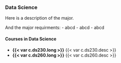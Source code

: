### Data Science

Here is a description of the major.

And the major requirments:
- abcd
- abcd
- abcd

#### Courses in Data Science

- **{{< var c.ds230.long >}}**
  {{< var c.ds230.desc >}}  
- **{{< var c.ds260.long >}}**
  {{< var c.ds260.desc >}}



